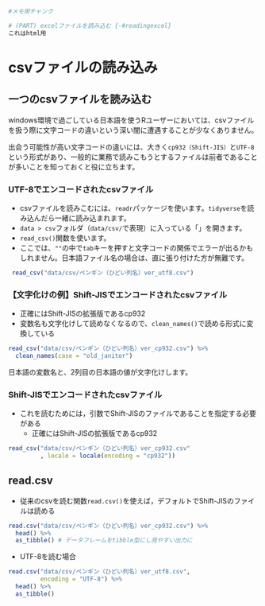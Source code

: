 
```r
#メモ用チャンク

# (PART) excelファイルを読み込む {-#readingexcel}
これはhtml用

```

# csvファイルの読み込み



## 一つのcsvファイルを読み込む

windows環境で過ごしている日本語を使うRユーザーにおいては、csvファイルを扱う際に文字コードの違いという深い闇に遭遇することが少なくありません。

出会う可能性が高い文字コードの違いには、大きく`cp932（Shift-JIS）`と`UTF-8`という形式があり、一般的に業務で読みこもうとするファイルは前者であることが多いことを知っておくと役に立ちます。



### UTF-8でエンコードされたcsvファイル

* csvファイルを読みこむには、`readr`パッケージを使います。`tidyverse`を読み込んだら一緒に読み込まれます。
* `data > csv`フォルダ（`data/csv/`で表現）に入っている「」を開きます。
* `read_csv()`関数を使います。
* ここでは、`""`の中で`tab`キーを押すと文字コードの関係でエラーが出るかもしれません。日本語ファイル名の場合は、直に張り付けた方が無難です。


```r
 read_csv("data/csv/ペンギン（ひどい列名）ver_utf8.csv")
``` 


### 【文字化けの例】Shift-JISでエンコードされたcsvファイル

* 正確にはShift-JISの拡張版であるcp932
* 変数名も文字化けして読めなくなるので、`clean_names()`で読める形式に変換している

```r
read_csv("data/csv/ペンギン（ひどい列名）ver_cp932.csv") %>% 
  clean_names(case = "old_janitor")
```

日本語の変数名と、2列目の日本語の値が文字化けします。

### Shift-JISでエンコードされたcsvファイル

* これを読むためには，引数でShift-JISのファイルであることを指定する必要がある
  + 正確にはShift-JISの拡張版であるcp932


```r
read_csv("data/csv/ペンギン（ひどい列名）ver_cp932.csv"
         , locale = locale(encoding = "cp932"))
```


## read.csv

* 従来のcsvを読む関数`read.csv()`を使えば，デフォルトでShift-JISのファイルは読める

```r
read.csv("data/csv/ペンギン（ひどい列名）ver_cp932.csv") %>%
  head() %>% 
  as_tibble() # データフレームをtibble型にし見やすい出力に
```


* UTF-8を読む場合

```r
read.csv("data/csv/ペンギン（ひどい列名）ver_utf8.csv", 
         encoding = "UTF-8") %>% 
  head() %>% 
  as_tibble()
```
